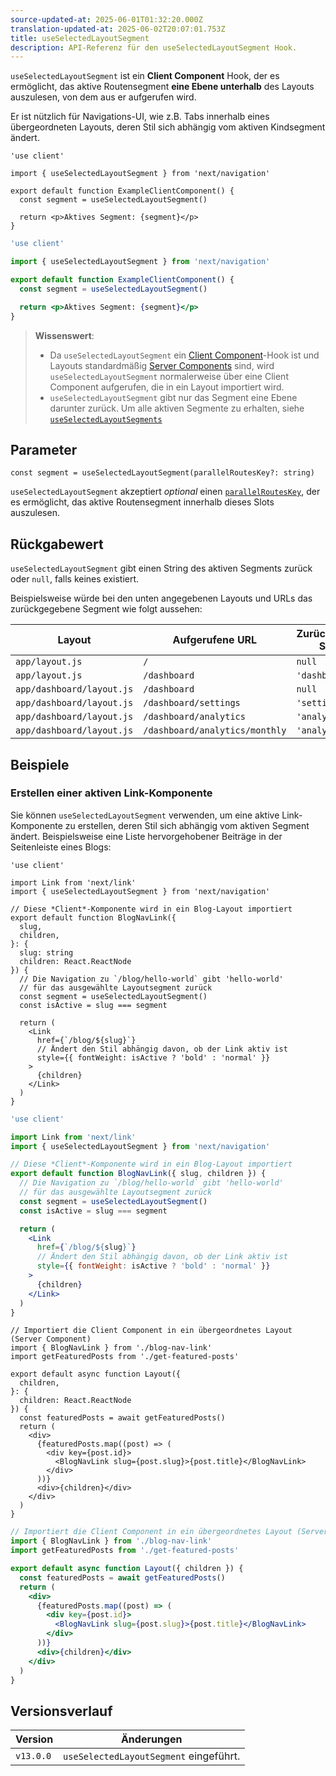 ```yaml
---
source-updated-at: 2025-06-01T01:32:20.000Z
translation-updated-at: 2025-06-02T20:07:01.753Z
title: useSelectedLayoutSegment
description: API-Referenz für den useSelectedLayoutSegment Hook.
---
```


`useSelectedLayoutSegment` ist ein **Client Component** Hook, der es ermöglicht, das aktive Routensegment **eine Ebene unterhalb** des Layouts auszulesen, von dem aus er aufgerufen wird.

Er ist nützlich für Navigations-UI, wie z.B. Tabs innerhalb eines übergeordneten Layouts, deren Stil sich abhängig vom aktiven Kindsegment ändert.

```tsx filename="app/example-client-component.tsx" switcher
'use client'

import { useSelectedLayoutSegment } from 'next/navigation'

export default function ExampleClientComponent() {
  const segment = useSelectedLayoutSegment()

  return <p>Aktives Segment: {segment}</p>
}
```

```jsx filename="app/example-client-component.js" switcher
'use client'

import { useSelectedLayoutSegment } from 'next/navigation'

export default function ExampleClientComponent() {
  const segment = useSelectedLayoutSegment()

  return <p>Aktives Segment: {segment}</p>
}
```

> **Wissenswert**:
>
> - Da `useSelectedLayoutSegment` ein [Client Component](/docs/app/getting-started/server-and-client-components)-Hook ist und Layouts standardmäßig [Server Components](/docs/app/getting-started/server-and-client-components) sind, wird `useSelectedLayoutSegment` normalerweise über eine Client Component aufgerufen, die in ein Layout importiert wird.
> - `useSelectedLayoutSegment` gibt nur das Segment eine Ebene darunter zurück. Um alle aktiven Segmente zu erhalten, siehe [`useSelectedLayoutSegments`](/docs/app/api-reference/functions/use-selected-layout-segments)

## Parameter

```tsx
const segment = useSelectedLayoutSegment(parallelRoutesKey?: string)
```

`useSelectedLayoutSegment` akzeptiert _optional_ einen [`parallelRoutesKey`](/docs/app/api-reference/file-conventions/parallel-routes#with-useselectedlayoutsegments), der es ermöglicht, das aktive Routensegment innerhalb dieses Slots auszulesen.

## Rückgabewert

`useSelectedLayoutSegment` gibt einen String des aktiven Segments zurück oder `null`, falls keines existiert.

Beispielsweise würde bei den unten angegebenen Layouts und URLs das zurückgegebene Segment wie folgt aussehen:

| Layout                    | Aufgerufene URL               | Zurückgegebenes Segment |
| ------------------------- | ------------------------------ | ----------------------- |
| `app/layout.js`           | `/`                            | `null`                  |
| `app/layout.js`           | `/dashboard`                   | `'dashboard'`           |
| `app/dashboard/layout.js` | `/dashboard`                   | `null`                  |
| `app/dashboard/layout.js` | `/dashboard/settings`          | `'settings'`            |
| `app/dashboard/layout.js` | `/dashboard/analytics`         | `'analytics'`           |
| `app/dashboard/layout.js` | `/dashboard/analytics/monthly` | `'analytics'`           |

## Beispiele

### Erstellen einer aktiven Link-Komponente

Sie können `useSelectedLayoutSegment` verwenden, um eine aktive Link-Komponente zu erstellen, deren Stil sich abhängig vom aktiven Segment ändert. Beispielsweise eine Liste hervorgehobener Beiträge in der Seitenleiste eines Blogs:

```tsx filename="app/blog/blog-nav-link.tsx" switcher
'use client'

import Link from 'next/link'
import { useSelectedLayoutSegment } from 'next/navigation'

// Diese *Client*-Komponente wird in ein Blog-Layout importiert
export default function BlogNavLink({
  slug,
  children,
}: {
  slug: string
  children: React.ReactNode
}) {
  // Die Navigation zu `/blog/hello-world` gibt 'hello-world'
  // für das ausgewählte Layoutsegment zurück
  const segment = useSelectedLayoutSegment()
  const isActive = slug === segment

  return (
    <Link
      href={`/blog/${slug}`}
      // Ändert den Stil abhängig davon, ob der Link aktiv ist
      style={{ fontWeight: isActive ? 'bold' : 'normal' }}
    >
      {children}
    </Link>
  )
}
```

```jsx filename="app/blog/blog-nav-link.js" switcher
'use client'

import Link from 'next/link'
import { useSelectedLayoutSegment } from 'next/navigation'

// Diese *Client*-Komponente wird in ein Blog-Layout importiert
export default function BlogNavLink({ slug, children }) {
  // Die Navigation zu `/blog/hello-world` gibt 'hello-world'
  // für das ausgewählte Layoutsegment zurück
  const segment = useSelectedLayoutSegment()
  const isActive = slug === segment

  return (
    <Link
      href={`/blog/${slug}`}
      // Ändert den Stil abhängig davon, ob der Link aktiv ist
      style={{ fontWeight: isActive ? 'bold' : 'normal' }}
    >
      {children}
    </Link>
  )
}
```

```tsx filename="app/blog/layout.tsx" switcher
// Importiert die Client Component in ein übergeordnetes Layout (Server Component)
import { BlogNavLink } from './blog-nav-link'
import getFeaturedPosts from './get-featured-posts'

export default async function Layout({
  children,
}: {
  children: React.ReactNode
}) {
  const featuredPosts = await getFeaturedPosts()
  return (
    <div>
      {featuredPosts.map((post) => (
        <div key={post.id}>
          <BlogNavLink slug={post.slug}>{post.title}</BlogNavLink>
        </div>
      ))}
      <div>{children}</div>
    </div>
  )
}
```

```jsx filename="app/blog/layout.js" switcher
// Importiert die Client Component in ein übergeordnetes Layout (Server Component)
import { BlogNavLink } from './blog-nav-link'
import getFeaturedPosts from './get-featured-posts'

export default async function Layout({ children }) {
  const featuredPosts = await getFeaturedPosts()
  return (
    <div>
      {featuredPosts.map((post) => (
        <div key={post.id}>
          <BlogNavLink slug={post.slug}>{post.title}</BlogNavLink>
        </div>
      ))}
      <div>{children}</div>
    </div>
  )
}
```

## Versionsverlauf

| Version   | Änderungen                                |
| --------- | ---------------------------------------- |
| `v13.0.0` | `useSelectedLayoutSegment` eingeführt.   |
